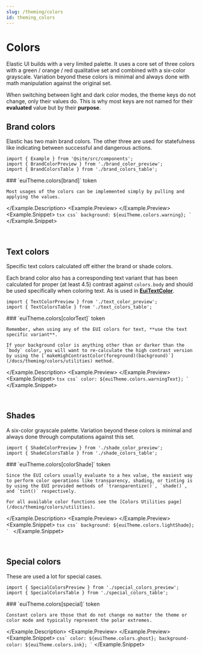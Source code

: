 ```yaml
---
slug: /theming/colors
id: theming_colors
---
```


# Colors

Elastic UI builds with a very limited palette. It uses a core set of three colors with a green / orange / red qualitative set and combined with a six-color grayscale. Variation beyond these colors is minimal and always done with math manipulation against the original set.

When switching between light and dark color modes, the theme keys do not change, only their values do. This is why most keys are not named for their **evaluated** value but by their **purpose**.


<ForcedColorsWarning />

## Brand colors

Elastic has two main brand colors. The other three are used for statefulness like indicating between successful and dangerous actions.

```mdx-code-block
import { Example } from '@site/src/components';
import { BrandColorPreview } from './brand_color_preview';
import { BrandColorsTable } from './brand_colors_table';
```

<Example>
  <Example.Description>
    ### `euiTheme.colors[brand]` <Badge color="hollow">token</Badge>

    Most usages of the colors can be implemented simply by pulling and applying the values.
  </Example.Description>
  <Example.Preview>
    <BrandColorPreview />
  </Example.Preview>
  <Example.Snippet>
    ```tsx
    css`
      background: ${euiTheme.colors.warning};
    `
    ```
  </Example.Snippet>
</Example>

<br />

<BrandColorsTable />

## Text colors

Specific text colors calculated off either the brand or shade colors.

Each brand color also has a corresponding text variant that has been calculated for proper (at least 4.5) contrast against `colors.body` and should be used specifically when coloring text. As is used in [**EuiTextColor**](/docs/display/text#coloring-text).

```mdx-code-block
import { TextColorPreview } from './text_color_preview';
import { TextColorsTable } from './text_colors_table';
```

<Example>
  <Example.Description>
    ### `euiTheme.colors[colorText]` <Badge color="hollow">token</Badge>

    Remember, when using any of the EUI colors for text, **use the text specific variant**.

    If your background color is anything other than or darker than the `body` color, you will want to re-calculate the high contrast version by using the [`makeHighContrastColor(foreground)(background)`](/docs/theming/colors/utilities) method.
  </Example.Description>
  <Example.Preview>
    <TextColorPreview />
  </Example.Preview>
  <Example.Snippet>
    ```tsx
    css`
      color: ${euiTheme.colors.warningText};
    `
    ```
  </Example.Snippet>
</Example>

<br />

<TextColorsTable />

## Shades

A six-color grayscale palette. Variation beyond these colors is minimal and always done through computations against this set.

```mdx-code-block
import { ShadeColorPreview } from './shade_color_preview';
import { ShadeColorsTable } from './shade_colors_table';
```

<Example>
  <Example.Description>
    ### `euiTheme.colors[colorShade]` <Badge color="hollow">token</Badge>

    Since the EUI colors usually evaluate to a hex value, the easiest way to perform color operations like transparency, shading, or tinting is by using the EUI provided methods of `transparentize()`, `shade()`, and `tint()` respectively.

    For all available color functions see the [Colors Utilities page](/docs/theming/colors/utilities).
  </Example.Description>
  <Example.Preview>
    <ShadeColorPreview />
  </Example.Preview>
  <Example.Snippet>
    ```tsx
    css`
      background: ${euiTheme.colors.lightShade};
    `
    ```
  </Example.Snippet>
</Example>

<br />

<ShadeColorsTable />

## Special colors

These are used a lot for special cases.

```mdx-code-block
import { SpecialColorsPreview } from './special_colors_preview';
import { SpecialColorsTable } from './special_colors_table';
```

<Example>
  <Example.Description>
    ### `euiTheme.colors[special]` <Badge color="hollow">token</Badge>

    Constant colors are those that do not change no matter the theme or color mode and typically represent the polar extremes.
  </Example.Description>
  <Example.Preview>
    <SpecialColorsPreview />
  </Example.Preview>
  <Example.Snippet>
    ```
    css`
      color: ${euiTheme.colors.ghost};
      background-color: ${euiTheme.colors.ink};
    `
    ```
  </Example.Snippet>
</Example>

<br />

<SpecialColorsTable />
